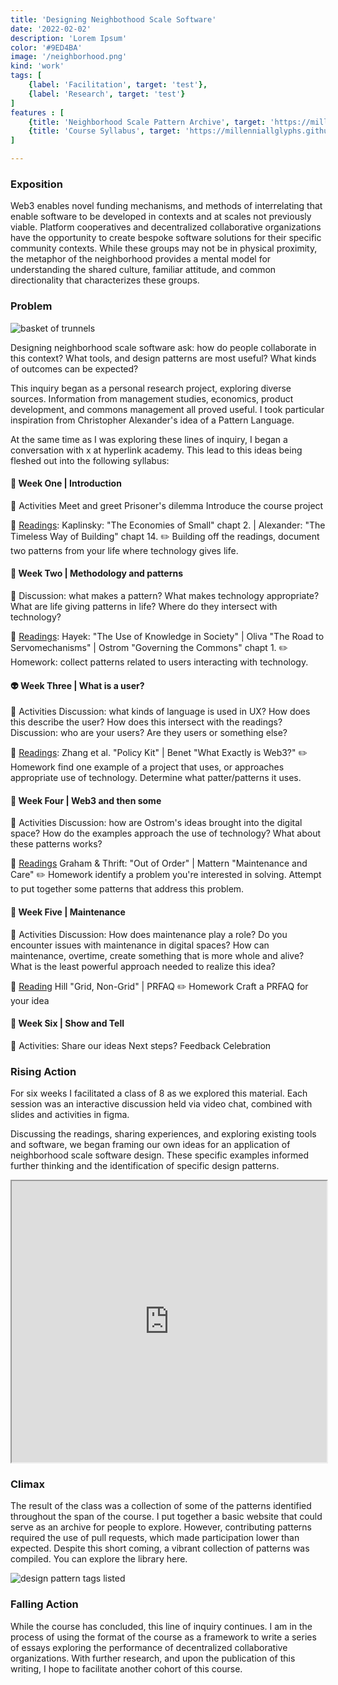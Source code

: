 ```yaml
---
title: 'Designing Neighbothood Scale Software'
date: '2022-02-02'
description: 'Lorem Ipsum'
color: '#9ED4BA'
image: '/neighborhood.png'
kind: 'work'
tags: [
    {label: 'Facilitation', target: 'test'},
    {label: 'Research', target: 'test'}
]
features : [
    {title: 'Neighborhood Scale Pattern Archive', target: 'https://millenniallglyphs.github.io/neighborhood-scale-software-patterns/'},
    {title: 'Course Syllabus', target: 'https://millenniallglyphs.github.io/neighborhood-scale-software-patterns/'}
]

---
```


### Exposition

Web3 enables novel funding mechanisms, and methods of interrelating that enable software to be developed in contexts and at scales not previously viable. Platform cooperatives and decentralized collaborative organizations have the opportunity to create bespoke software solutions for their specific community contexts. While these groups may not be in physical proximity, the metaphor of the neighborhood provides a mental model for understanding the shared culture, familiar attitude, and common directionality that characterizes these groups. 

### Problem

![basket of trunnels](/trunnel.jpg)

Designing neighborhood scale software ask: how do people collaborate in this context? What tools, and design patterns are most useful? What kinds of outcomes can be expected?

This inquiry began as a personal research project, exploring diverse sources. Information from management studies, economics, product development, and commons management all proved useful. I took particular inspiration from Christopher Alexander's idea of a Pattern Language.

At the same time as I was exploring these lines of inquiry, I began a conversation with x at hyperlink academy. This lead to this ideas being fleshed out into the following syllabus:

#### 🔮 Week One | Introduction 

🧠 Activities Meet and greet Prisoner's dilemma Introduce the course project 

📖 [Readings](https://www.are.na/calvin-hutcheon/i-nb0yglsiygg): Kaplinsky: "The Economies of Small" chapt 2. | Alexander: "The Timeless Way of Building" chapt 14. ✏️ Building off the readings, document two patterns from your life where technology gives life. 

#### 🏡 Week Two | Methodology and patterns 

🧠 Discussion: what makes a pattern? What makes technology appropriate? What are life giving patterns in life? Where do they intersect with technology?

📖 [Readings](https://www.are.na/calvin-hutcheon/ii-9fiv-9584n4): Hayek: "The Use of Knowledge in Society" | Oliva "The Road to Servomechanisms" |  Ostrom "Governing the Commons" chapt 1. ✏️ Homework: collect patterns related to users interacting with technology.

 #### 👽 Week Three | What is a user? 
 
 🧠 Activities Discussion: what kinds of language is used in UX? How does this describe the user? How does this intersect with the readings? Discussion: who are your users? Are they users or something else? 
 
 📖 [Readings](https://www.are.na/calvin-hutcheon/iii-b7h4bvy4uvy):  Zhang et al. "Policy Kit" | Benet "What Exactly is Web3?" ✏️ Homework find one example of a project that uses, or approaches appropriate use of technology. Determine what patter/patterns it uses. 

#### 🔗  Week Four | Web3 and then some 

🧠 Activities Discussion: how are Ostrom's ideas brought into the digital space? How do the examples approach the use of technology? What about these patterns works?  

📖 [Readings](https://www.are.na/calvin-hutcheon/iv-wxbq1d5i4es) Graham & Thrift: "Out of Order" | Mattern "Maintenance and Care" ✏️ Homework identify a problem you're interested in solving. Attempt to put together some patterns that address this problem.

#### 🦎 Week Five | Maintenance 

🧠 Activities Discussion: How does maintenance play a role? Do you encounter issues with maintenance in digital spaces? How can maintenance, overtime, create something that is more whole and alive? What is the least powerful approach needed to realize this idea? 

📖 [Reading](https://www.are.na/calvin-hutcheon/v-ivmlk6kpzfq) Hill "Grid, Non-Grid" | PRFAQ ✏️ Homework Craft a PRFAQ for your idea

#### 🎁 Week Six | Show and Tell 

🧠 Activities: Share our ideas Next steps? Feedback Celebration

### Rising Action

For six weeks I facilitated a class of 8 as we explored this material. Each session was an interactive discussion held via video chat, combined with slides and activities in figma. 

Discussing the readings, sharing experiences, and exploring existing tools and software, we began framing our own ideas for an application of neighborhood scale software design. These specific examples informed further thinking and the identification of specific design patterns. 

<iframe border="1px solid rgba(0, 0, 0, 0.1)" width="100%" height="450" src="https://www.figma.com/embed?embed_host=share&url=https%3A%2F%2Fwww.figma.com%2Ffile%2Fo6IsKdk63WFoO4U8pFkxwV%2FDesign-neighborhood-scale-software%3Fnode-id%3D0%253A1" allowFullScreen></iframe>

### Climax

The result of the class was a collection of some of the patterns identified throughout the span of the course. I put together a basic website that could serve as an archive for people to explore. However, contributing patterns required the use of pull requests, which made participation lower than expected. Despite this short coming, a vibrant collection of patterns was compiled. You can explore the library here.

![design pattern tags listed](/tags.png)

### Falling Action

While the course has concluded, this line of inquiry continues. I am in the process of using the format of the course as a framework to write a series of essays exploring the performance of decentralized collaborative organizations. With further research, and upon the publication of this writing, I hope to facilitate another cohort of this course. 
